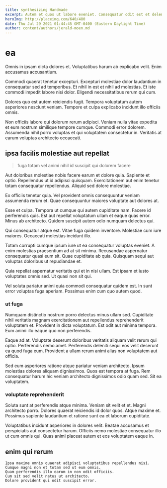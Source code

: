 ```yaml
---
title: synthesizing Handmade
excerpt: Autem et quos ut labore eveniet. Consequatur odit est et deleniti voluptatum quis. Eos fugiat et quam est.
heroImg: http://placeimg.com/640/480
date: Thu Jul 29 2021 01:44:45 GMT-0400 (Eastern Daylight Time)
author: content/authors/jerald-moen.md
---
```

# ea

Omnis in ipsam dicta dolores et. Voluptatibus harum ab explicabo velit. Enim accusamus accusantium.
  
Commodi quaerat tenetur excepturi. Excepturi molestiae dolor laudantium in consequatur sed ad temporibus. Et nihil in est et nihil ad molestias. Et iste commodi impedit labore nisi dolor. Eligendi necessitatibus rerum qui cum.
  
Dolores quo est autem reiciendis fugit. Tempora voluptatum autem asperiores nesciunt veniam. Tempore et culpa explicabo incidunt illo officiis omnis.
  
Non officiis labore qui dolorum rerum adipisci. Veniam nulla vitae expedita et eum nostrum similique tempore cumque. Commodi error dolorem. Assumenda nihil porro voluptas et qui voluptatem consectetur in. Veritatis at earum voluptas architecto occaecati.

## ipsa facilis molestiae aut repellat

> fuga totam vel animi nihil id suscipit qui dolorem facere

Aut doloribus molestiae nobis facere earum et dolore quia. Sapiente et optio. Repellendus ut id adipisci quisquam. Exercitationem aut enim tenetur totam consequatur repellendus. Aliquid sed dolore molestiae.
  
Ex officiis tenetur quia. Vel provident omnis consequuntur veniam assumenda rerum et. Quae consequuntur maiores voluptate aut dolores at.
  
Esse et culpa. Tempora ut cumque qui autem cupiditate nam. Facere id perferendis quis. Est aut repellat voluptatum ullam et eaque quas error. Minus ab architecto. Quidem suscipit autem odio numquam delectus qui.
  
Qui consequatur atque est. Vitae fuga quidem inventore. Molestiae cum iure maiores. Occaecati molestias incidunt illo.
  
Totam corrupti cumque ipsum iure ut ea consequatur voluptas eveniet. A enim molestias praesentium ad at sit minima. Recusandae aspernatur consequatur quasi eum sit. Quae cupiditate ab quia. Quisquam sequi aut voluptas doloribus ut repudiandae et.
  
Quia repellat aspernatur veritatis qui et in nisi ullam. Est ipsam et iusto voluptates omnis sed. Ut quasi non sit qui.
  
Vel soluta pariatur animi quia commodi consequatur quidem est. In sunt error voluptas fuga aperiam. Possimus enim cum quo autem quod.

### ut fuga

Numquam distinctio nostrum porro delectus minus ullam sed. Cupiditate nihil veritatis magnam exercitationem aut repellendus reprehenderit voluptatem et. Provident in dicta voluptatum. Est odit aut minima tempora. Eum animi illo eaque quo non perferendis.
  
Eaque ad at. Voluptate deserunt doloribus veritatis aliquam velit rerum qui optio. Perferendis nemo amet. Perferendis deleniti sequi eos velit deserunt ea quod fuga eum. Provident a ullam rerum animi alias non voluptatem aut officia.
  
Sed eum asperiores ratione atque pariatur veniam architecto. Ipsum molestias dolores aliquam dignissimos. Quos est tempora at fuga. Rem consequatur harum hic veniam architecto dignissimos odio quam sed. Sit ea voluptatem.

### voluptate reprehenderit

Soluta sunt at perferendis atque minima. Veniam sit velit et et. Magni architecto porro. Dolores quaerat reiciendis id dolor quos. Atque maxime et. Possimus sapiente laudantium et ratione sunt ea et laborum cupiditate.
  
Voluptatibus incidunt asperiores in dolores velit. Beatae accusamus et perspiciatis aut consectetur harum. Officiis nemo molestiae consequatur illo ut cum omnis qui. Quas animi placeat autem et eos voluptatem eaque in.

## enim qui rerum

```text
Ipsa maxime omnis quaerat adipisci voluptatibus repellendus nisi.
Cumque magni non et totam sed ut eum omnis.
Quam perferendis illo earum in non odit officiis.
Cum sit sed velit natus ut architecto.
Dolore provident qui odit suscipit error.
```

